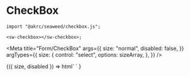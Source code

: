
# CheckBox

```tsx
import "@akrc/seaweed/checkbox.js";

<sw-checkbox></sw-checkbox>;
```

<Meta
    title="Form/CheckBox"
    args={{
        size: "normal",
        disabled: false,
    }}
    argTypes={{
        size: {
            control: "select",
            options: sizeArray,
        },
    }}
/>

<Canvas>
    <Story name="Page">
        {({ size, disabled }) =>
            html`
                <sw-checkbox
                    size=${size}
                    checked
                    ?disabled=${disabled}
                ></sw-checkbox>
            `
        }
    </Story>
</Canvas>
